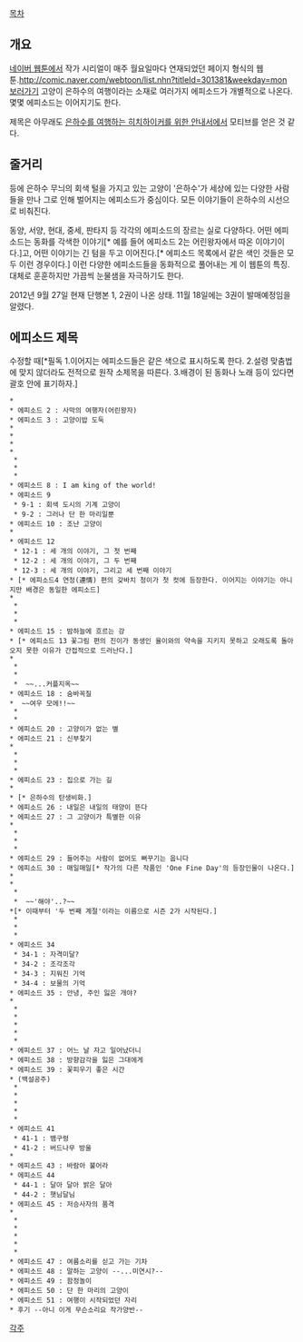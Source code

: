 [[목차]]
== 개요 ==
[[네이버 웹툰]]에서 작가 시리얼이 매주 월요일마다 연재되었던 페이지 형식의 웹툰.[[http://comic.naver.com/webtoon/list.nhn?titleId=301381&weekday=mon 보러가기]]
고양이 은하수의 여행이라는 소재로 여러가지 에피소드가 개별적으로 나온다. 몇몇 에피소드는 이어지기도 한다.

제목은 아무래도 [[은하수를 여행하는 히치하이커를 위한 안내서]]에서 모티브를 얻은 것 같다.
== 줄거리 ==
등에 은하수 무늬의 회색 털을 가지고 있는 고양이 '은하수'가 세상에 있는 다양한 사람들을 만나 그로 인해 벌어지는 에피소드가 중심이다.  모든 이야기들이 은하수의 시선으로 비춰진다.

동양, 서양, 현대, 중세, 판타지 등 각각의 에피소드의 장르는 실로 다양하다. 어떤 에피소드는 동화를 각색한 이야기[* 예를 들어 에피소드 2는 어린왕자에서 따온 이야기이다.]고, 어떤 이야기는 긴 텀을 두고 이어진다.[* 에피소드 목록에서 같은 색인 것들은 모두 이런 경우이다.] 이런 다양한 에피소드들을 동화적으로 풀어내는 게 이 웹툰의 특징.
대체로 훈훈하지만 가끔씩 눈물샘을 자극하기도 한다.

2012년 9월 27일 현재 단행본 1, 2권이 나온 상태. 11월 18일에는 3권이 발매예정임을 알렸다.
== 에피소드 제목 ==
수정할 때[*필독 1.이어지는 에피소드들은 같은 색으로 표시하도록 한다. 2.설령 맞춤법에 맞지 않더라도 전적으로 원작 소제목을 따른다. 3.배경이 된 동화나 노래 등이 있다면 괄호 안에 표기하자.]

 * {{{#blue 에피소드 1 : 검은 고양이의 소원}}}
 * 에피소드 2 : 사막의 여행자(어린왕자)
 * 에피소드 3 : 고양이밥 도둑
 * {{{#9c63ce 에피소드 4 : 연정(連情)}}}
 * {{{#orange 에피소드 5 : 나와 내 친구와 소심한 제자}}}
 * {{{#orange 에피소드 6 : 고양이보다 고양이 같은}}}
 * {{{#ff3131 에피소드 7}}}
  * {{{#ff3131 7-1 : 낙엽색의 기사}}}
  * {{{#ff3131 7-2 : 하얀 털의 짐승}}}
  * {{{#ff3131 7-3 : 검은 괴물&에필로그}}}
 * 에피소드 8 : I am king of the world!
 * 에피소드 9
  * 9-1 : 회색 도시의 기계 고양이
  * 9-2 : 그러나 단 한 마리일뿐
 * 에피소드 10 : 조난 고양이
 * {{{#blue 에피소드 11 : 선물}}}
 * 에피소드 12
  * 12-1 : 세 개의 이야기, 그 첫 번째
  * 12-2 : 세 개의 이야기, 그 두 번째
  * 12-3 : 세 개의 이야기, 그리고 세 번째 이야기
 * {{{#9c63ce 에피소드 13 : 꽃그림}}}[* 에피소드4 연정(連情) 편의 갖바치 청이가 첫 컷에 등장한다. 이어지는 이야기는 아니지만 배경은 동일한 에피소드]
 * {{{#00cece 에피소드 14}}}
  * {{{#00cece 14-1 : 저 그림자 밑에서 쳐다보는 것}}}
  * {{{#00cece 14-2 : 움켜쥐면 바스라지는}}}
  * {{{#00cece 14-3 : 세상을 먹어치우는 하얀 절망}}}
 * 에피소드 15 : 밤하늘에 흐르는 강
 * {{{#9c63ce 에피소드 16 : 토끼와 복숭아꽃}}}[* 에피소드 13 꽃그림 편의 진이가 동생인 율이와의 약속을 지키지 못하고 오래도록 돌아오지 못한 이유가 간접적으로 드러난다.]
 * {{{#green 에피소드 17}}}
  * {{{#green 17-1 : 나의 이름은...}}}
  * {{{#green 17-2 : 사라스바티}}}
  * {{{#green 17-3 : 떠날 때 남겨두어야 하는 것}}} ~~...커플지옥~~
 * 에피소드 18 : 숨바꼭질
 * {{{#ff6300 에피소드 19}}} ~~여우 모에!!~~
  * {{{#ff6300 19-1 : 호랑이의 생일선물}}}
  * {{{#ff6300 19-2 : 여우의 꿈}}}
 * 에피소드 20 : 고양이가 없는 별
 * 에피소드 21 : 신부찾기
 * {{{#orange 에피소드 22}}}
  * {{{#orange 22-1 : 누가 물새를 쏘았는가}}}
  * {{{#orange 22-2 : 믿어주기를 바란다면....}}}
  * {{{#orange 22-3 : 눈 먼 총알이 맞춘 것}}}
 * 에피소드 23 : 집으로 가는 길
 * {{{#00cece 에피소드 24 : 딸기 조각 케이크}}}
 * {{{#6363ff 에피소드 25 : 어떤 고양이의 하루}}}[* 은하수의 탄생비화.]
 * 에피소드 26 : 내일은 내일의 태양이 뜬다
 * 에피소드 27 : 그 고양이가 특별한 이유
 * {{{#9c9c00 에피소드 28}}}
  * {{{#9c9c00 28-1 : 누더기야, 어디 가니?}}}
  * {{{#9c9c00 28-2 : 나의 이름은......}}}
  * {{{#9c9c00 28-3 : 여행의 끝}}}
 * 에피소드 29 : 들어주는 사람이 없어도 뻐꾸기는 웁니다
 * 에피소드 30 : 매일매일[* 작가의 다른 작품인 'One Fine Day'의 등장인물이 나온다.]
 * {{{#9c63ce 에피소드 31 : 편지}}}
 * {{{#ff6300 에피소드 32}}}
  * {{{#ff6300 32-1 : 해야, 솟아라!}}}
  * {{{#ff6300 32-2 : 말갛고 고운 얼굴로!}}} ~~'해야'..?~~
 *{{{#6363ff 에피소드 33}}}[* 이때부터 '두 번째 계절'이라는 이름으로 시즌 2가 시작된다.]
  * {{{#6363ff 33-1 : 시작! 이라고 외치기 전에}}}
  * {{{#6363ff 33-2 : 인사하기}}}
  * {{{#6363ff 33-3 : 환영합니다}}}
 * 에피소드 34
  * 34-1 : 자격미달?
  * 34-2 : 조각조각
  * 34-3 : 지워진 기억
  * 34-4 : 보물의 기억
 * 에피소드 35 : 안녕, 주인 잃은 개야?
 * {{{#ff3131 에피소드 36}}}
  * {{{#ff3131 36-1 : 붉은색}}}
  * {{{#ff3131 36-2 : 회색 안개의 자장가}}}
  * {{{#ff3131 36-3 : 하얀 어릿광대 Columbine}}}
  * {{{#ff3131 36-4 : 연기 속의 그림자}}}
  * {{{#ff3131 36-4 : 부러진 제비꽃}}}
 * 에피소드 37 : 어느 날 자고 일어났더니
 * 에피소드 38 : 방향감각을 잃은 그대에게
 * 에피소드 39 : 꽃피우기 좋은 시간
 * {{{#9c9c00 에피소드 40}}}(백설공주)
  * {{{#9c9c00 40-1 : 하얀 눈과 거울}}}
  * {{{#9c9c00 40-2 : 거울아 거울아}}}
  * {{{#9c9c00 40-3 : 데굴데굴 거울 그림자}}}
  * {{{#9c9c00 40-4 : 장미덩쿨}}}
  * {{{#9c9c00 40-5 : 거울 그리고 마녀}}}
 * 에피소드 41
  * 41-1 : 뱀구렁
  * 41-2 : 버드나무 방울
 * {{{#00cece 에피소드 42 : 바다와 고양이}}}
 * 에피소드 43 : 바람아 불어라
 * 에피소드 44
  * 44-1 : 달아 달아 밝은 달아
  * 44-2 : 햇님달님
 * 에피소드 45 : 저승사자의 품격
 * {{{#green 에피소드 46}}}
  * {{{#green 46-1 : 녹색 조약돌}}}
  * {{{#green 46-2 : 흐르는 시간들}}}
  * {{{#green 46-3 : 회색의 비}}}
  * {{{#green 46-4 : 녹색의 돌}}}
  * {{{#green 46-5 : 마지막}}} 
 * 에피소드 47 : 여름소리를 싣고 가는 기차
 * 에피소드 48 : 말하는 고양이 --...미연시?--
 * 에피소드 49 : 함정놀이
 * 에피소드 50 : 단 한 마리의 고양이
 * 에피소드 51 : 여행이 시작되었던 자리
 * 후기 --아니 이게 무슨소리요 작가양반--
[[각주]]

